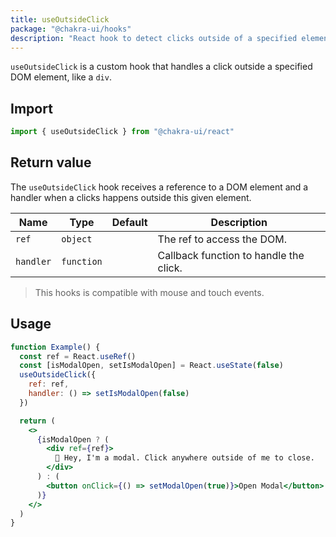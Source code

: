 ```yaml
---
title: useOutsideClick
package: "@chakra-ui/hooks"
description: "React hook to detect clicks outside of a specified element."
---
```


`useOutsideClick` is a custom hook that handles a click outside a specified DOM element, like a `div`.

## Import

```js
import { useOutsideClick } from "@chakra-ui/react"
```

## Return value

The `useOutsideClick` hook receives a reference to a DOM element and a handler when a clicks happens
outside this given element.

| Name        | Type       | Default | Description                              |
| ----------- | ---------- | ------- | ---------------------------------------- |
| `ref`       | `object`   |         | The ref to access the DOM.               |
| `handler`   | `function` |         | Callback function to handle the click.   |

> This hooks is compatible with mouse and touch events.

## Usage

```jsx
function Example() {
  const ref = React.useRef()
  const [isModalOpen, setIsModalOpen] = React.useState(false)
  useOutsideClick({
    ref: ref,
    handler: () => setIsModalOpen(false)
  })

  return (
    <>
      {isModalOpen ? (
        <div ref={ref}>
          👋 Hey, I'm a modal. Click anywhere outside of me to close.
        </div>
      ) : (
        <button onClick={() => setModalOpen(true)}>Open Modal</button>
      )}
    </>
  )
}
```
